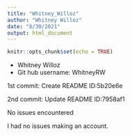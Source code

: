 ```yaml
---
title: "Whitney_Willoz"
author: "Whitney Willoz"
date: "8/30/2021"
output: html_document
---
```


```r
knitr::opts_chunk$set(echo = TRUE)
```

- Whitney Willoz
- Git hub username: WhitneyRW

1st commit: Create README ID:5b20e6e

2nd commit: Update README ID:7958af1

No issues encountered

I had no issues making an account.

